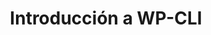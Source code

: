---
title: Introducción a WP-CLI
publishedOn: '2024-08-04'
updatedOn: '2024-07-29T03:16:53.814Z'
description: En este post mostraremos cómo instalar y usar WP-CLI, una herramienta de línea de comandos para WordPress.
published: false
readingTime: 360
---